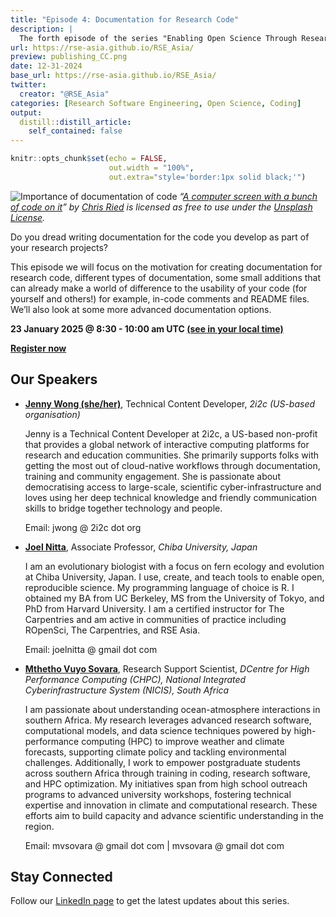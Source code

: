 ```yaml
---
title: "Episode 4: Documentation for Research Code"
description: |
  The forth episode of the series "Enabling Open Science Through Research Code" jointly organised by [RSE Asia Association](https://rse-asia.github.io/RSE_Asia/) and [RSSE Africa](https://rsse.africa).
url: https://rse-asia.github.io/RSE_Asia/
preview: publishing_CC.png
date: 12-31-2024
base_url: https://rse-asia.github.io/RSE_Asia/
twitter:
  creator: "@RSE_Asia"
categories: [Research Software Engineering, Open Science, Coding]
output:
  distill::distill_article:
    self_contained: false
---
```


```r
knitr::opts_chunk$set(echo = FALSE,
                      out.width = "100%",
                      out.extra="style='border:1px solid black;'")
```

![Importance of documentation of code](Documentation_for_research_code.jpg)
_"[A computer screen with a bunch of code on it](https://unsplash.com/photos/a-computer-screen-with-a-bunch-of-code-on-it-ieic5Tq8YMk?utm_content=creditCopyText&utm_medium=referral&utm_source=unsplash)" by [Chris Ried](https://unsplash.com/@cdr6934?utm_content=creditCopyText&utm_medium=referral&utm_source=unsplash) is licensed as free to use under the [Unsplash License](https://unsplash.com/license)._

Do you dread writing documentation for the code you develop as part of your research projects?

This episode we will focus on the motivation for creating documentation for research code, different types of documentation, some small additions that can already make a world of difference to the usability of your code (for yourself and others!) for example, in-code comments and README files. We’ll also look at some more advanced documentation options.

**23 January 2025 @ 8:30 - 10:00 am UTC [(see in your local time)](https://www.timeanddate.com/worldclock/fixedtime.html?msg=Documentation+for+Research+Code&iso=20250123T0830&p1=1440&ah=1&am=30)**

**[Register now]()**

## Our Speakers

- **[Jenny Wong (she/her)](https://www.linkedin.com/in/thisisjennywong/)**,
  Technical Content Developer, _2i2c (US-based organisation)_ 
  
  Jenny is a Technical Content Developer at 2i2c, a US-based non-profit that provides a global network of interactive computing platforms for research and education communities. She primarily supports folks with getting the most out of cloud-native workflows through documentation, training and community engagement. She is passionate about democratising access to large-scale, scientific cyber-infrastructure and loves using her deep technical knowledge and friendly communication skills to bridge together technology and people.
 
  Email: jwong @ 2i2c dot org

- **[Joel Nitta](https://www.joelnitta.com/)**,
  Associate Professor, _Chiba University, Japan_
  
  I am an evolutionary biologist with a focus on fern ecology and evolution at Chiba University, Japan. I use, create, and teach tools to enable open, reproducible science. My programming language of choice is R. I obtained my BA from UC Berkeley, MS from the University of Tokyo, and PhD from Harvard University. I am a certified instructor for The Carpentries and am active in communities of practice including ROpenSci, The Carpentries, and RSE Asia.
  
  Email: joelnitta @ gmail dot com
  
- **[Mthetho Vuyo Sovara](https://www.linkedin.com/in/mthetho-sovara-3a939272/)**,
  Research Support Scientist, _DCentre for High Performance Computing (CHPC), National Integrated Cyberinfrastructure System (NICIS), South Africa_
  
  I am passionate about understanding ocean-atmosphere interactions in southern Africa. My research leverages advanced research software, computational models, and data science techniques powered by high-performance computing (HPC) to improve weather and climate forecasts, supporting climate policy and tackling environmental challenges. Additionally, I work to empower postgraduate students across southern Africa through training in coding, research software, and HPC optimization. My initiatives span from high school outreach programs to advanced university workshops, fostering technical expertise and innovation in climate and computational research. These efforts aim to build capacity and advance scientific understanding in the region.
  
  Email: mvsovara @ gmail dot com | mvsovara @ gmail dot com


## Stay Connected

Follow our [LinkedIn page](https://www.linkedin.com/company/rse-asia-association/) to get the latest updates about this series.
